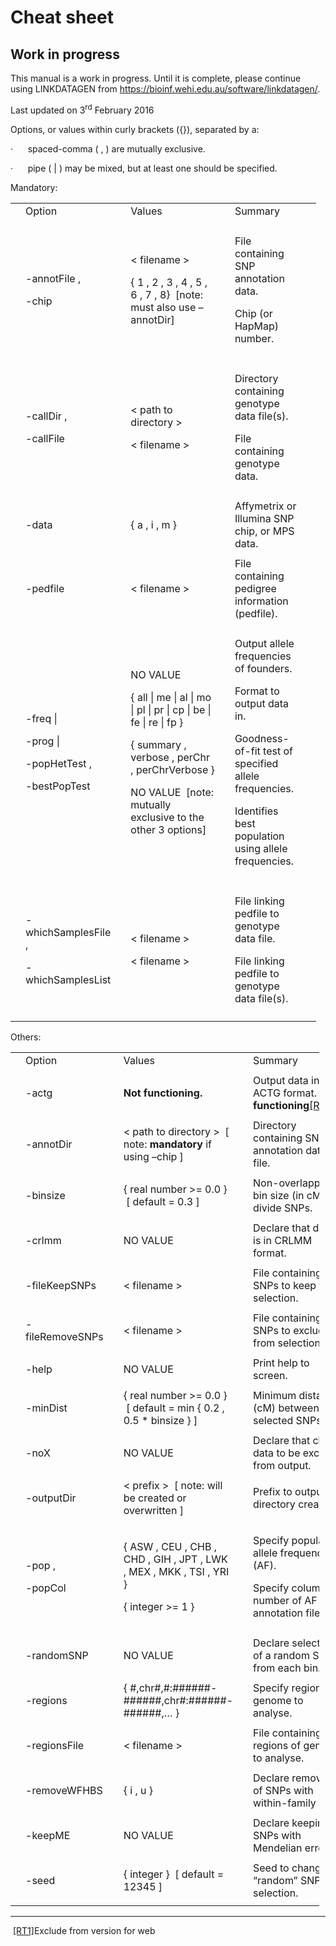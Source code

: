 # Cheat sheet

::: callout-warning
## Work in progress

This manual is a work in progress. Until it is complete, please continue using LINKDATAGEN from <https://bioinf.wehi.edu.au/software/linkdatagen/>.
:::

Last updated on 3^rd^ February 2016

Options, or values within curly brackets ({}), separated by a:

·      spaced-comma ( , ) are mutually exclusive.

·      pipe ( \| ) may be mixed, but at least one should be specified.

Mandatory:

+------+---------------------+------+----------------------------------------------------------------------+------+-------------------------------------------------------+------+
|      | Option              |      | Values                                                               |      | Summary                                               |      |
+------+---------------------+------+----------------------------------------------------------------------+------+-------------------------------------------------------+------+
|      |                     |      |                                                                      |      |                                                       |      |
+------+---------------------+------+----------------------------------------------------------------------+------+-------------------------------------------------------+------+
|      | -annotFile ,        |      | \< filename \>                                                       |      | File containing SNP annotation data.                  |      |
|      |                     |      |                                                                      |      |                                                       |      |
|      | -chip               |      | { 1 , 2 , 3 , 4 , 5 , 6 , 7 , 8}  \[note: must also use --annotDir\] |      | Chip (or HapMap) number.                              |      |
+------+---------------------+------+----------------------------------------------------------------------+------+-------------------------------------------------------+------+
|      |                     |      |                                                                      |      |                                                       |      |
+------+---------------------+------+----------------------------------------------------------------------+------+-------------------------------------------------------+------+
|      | -callDir ,          |      | \< path to directory \>                                              |      | Directory containing genotype data file(s).           |      |
|      |                     |      |                                                                      |      |                                                       |      |
|      | -callFile           |      | \< filename \>                                                       |      | File containing genotype data.                        |      |
+------+---------------------+------+----------------------------------------------------------------------+------+-------------------------------------------------------+------+
|      |                     |      |                                                                      |      |                                                       |      |
+------+---------------------+------+----------------------------------------------------------------------+------+-------------------------------------------------------+------+
|      | -data               |      | { a , i , m }                                                        |      | Affymetrix or Illumina SNP chip, or MPS data.         |      |
+------+---------------------+------+----------------------------------------------------------------------+------+-------------------------------------------------------+------+
|      |                     |      |                                                                      |      |                                                       |      |
+------+---------------------+------+----------------------------------------------------------------------+------+-------------------------------------------------------+------+
|      | -pedfile            |      | \< filename \>                                                       |      | File containing pedigree information (pedfile).       |      |
+------+---------------------+------+----------------------------------------------------------------------+------+-------------------------------------------------------+------+
|      |                     |      |                                                                      |      |                                                       |      |
+------+---------------------+------+----------------------------------------------------------------------+------+-------------------------------------------------------+------+
|      | -freq \|            |      | NO VALUE                                                             |      | Output allele frequencies of founders.                |      |
|      |                     |      |                                                                      |      |                                                       |      |
|      | -prog \|            |      | { all \| me \| al \| mo \| pl \| pr \| cp \| be \| fe \| re \| fp }  |      | Format to output data in.                             |      |
|      |                     |      |                                                                      |      |                                                       |      |
|      | -popHetTest ,       |      | { summary , verbose , perChr , perChrVerbose }                       |      | Goodness-of-fit test of specified allele frequencies. |      |
|      |                     |      |                                                                      |      |                                                       |      |
|      | -bestPopTest        |      | NO VALUE  \[note: mutually exclusive to the other 3 options\]        |      | Identifies best population using allele frequencies.  |      |
+------+---------------------+------+----------------------------------------------------------------------+------+-------------------------------------------------------+------+
|      |                     |      |                                                                      |      |                                                       |      |
+------+---------------------+------+----------------------------------------------------------------------+------+-------------------------------------------------------+------+
|      | -whichSamplesFile , |      | \< filename \>                                                       |      | File linking pedfile to genotype data file.           |      |
|      |                     |      |                                                                      |      |                                                       |      |
|      | -whichSamplesList   |      | \< filename \>                                                       |      | File linking pedfile to genotype data file(s).        |      |
+------+---------------------+------+----------------------------------------------------------------------+------+-------------------------------------------------------+------+
|      |                     |      |                                                                      |      |                                                       |      |
+------+---------------------+------+----------------------------------------------------------------------+------+-------------------------------------------------------+------+

Others:

+------+-----------------+------+-----------------------------------------------------------------------+------+----------------------------------------------------------------------------+------+
|      | Option          |      | Values                                                                |      | Summary                                                                    |      |
+------+-----------------+------+-----------------------------------------------------------------------+------+----------------------------------------------------------------------------+------+
|      |                 |      |                                                                       |      |                                                                            |      |
+------+-----------------+------+-----------------------------------------------------------------------+------+----------------------------------------------------------------------------+------+
|      | -actg           |      | **Not functioning.**                                                  |      | Output data in ACTG format. **Not functioning**[\[RT1\]](#_msocom_1) **.** |      |
+------+-----------------+------+-----------------------------------------------------------------------+------+----------------------------------------------------------------------------+------+
|      |                 |      |                                                                       |      |                                                                            |      |
+------+-----------------+------+-----------------------------------------------------------------------+------+----------------------------------------------------------------------------+------+
|      | -annotDir       |      | \< path to directory \>  \[ note: **mandatory** if using --chip \]    |      | Directory containing SNP annotation data file.                             |      |
+------+-----------------+------+-----------------------------------------------------------------------+------+----------------------------------------------------------------------------+------+
|      |                 |      |                                                                       |      |                                                                            |      |
+------+-----------------+------+-----------------------------------------------------------------------+------+----------------------------------------------------------------------------+------+
|      | -binsize        |      | { real number \>= 0.0 }  \[ default = 0.3 \]                          |      | Non-overlapping bin size (in cM) to divide SNPs.                           |      |
+------+-----------------+------+-----------------------------------------------------------------------+------+----------------------------------------------------------------------------+------+
|      |                 |      |                                                                       |      |                                                                            |      |
+------+-----------------+------+-----------------------------------------------------------------------+------+----------------------------------------------------------------------------+------+
|      | -crlmm          |      | NO VALUE                                                              |      | Declare that data is in CRLMM format.                                      |      |
+------+-----------------+------+-----------------------------------------------------------------------+------+----------------------------------------------------------------------------+------+
|      |                 |      |                                                                       |      |                                                                            |      |
+------+-----------------+------+-----------------------------------------------------------------------+------+----------------------------------------------------------------------------+------+
|      | -fileKeepSNPs   |      | \< filename \>                                                        |      | File containing SNPs to keep for selection.                                |      |
+------+-----------------+------+-----------------------------------------------------------------------+------+----------------------------------------------------------------------------+------+
|      |                 |      |                                                                       |      |                                                                            |      |
+------+-----------------+------+-----------------------------------------------------------------------+------+----------------------------------------------------------------------------+------+
|      | -fileRemoveSNPs |      | \< filename \>                                                        |      | File containing SNPs to exclude from selection.                            |      |
+------+-----------------+------+-----------------------------------------------------------------------+------+----------------------------------------------------------------------------+------+
|      |                 |      |                                                                       |      |                                                                            |      |
+------+-----------------+------+-----------------------------------------------------------------------+------+----------------------------------------------------------------------------+------+
|      | -help           |      | NO VALUE                                                              |      | Print help to screen.                                                      |      |
+------+-----------------+------+-----------------------------------------------------------------------+------+----------------------------------------------------------------------------+------+
|      |                 |      |                                                                       |      |                                                                            |      |
+------+-----------------+------+-----------------------------------------------------------------------+------+----------------------------------------------------------------------------+------+
|      | -minDist        |      | { real number \>= 0.0 }  \[ default = min { 0.2 , 0.5 \* binsize } \] |      | Minimum distance (cM) between selected SNPs.                               |      |
+------+-----------------+------+-----------------------------------------------------------------------+------+----------------------------------------------------------------------------+------+
|      |                 |      |                                                                       |      |                                                                            |      |
+------+-----------------+------+-----------------------------------------------------------------------+------+----------------------------------------------------------------------------+------+
|      | -noX            |      | NO VALUE                                                              |      | Declare that chr X data to be exclude from output.                         |      |
+------+-----------------+------+-----------------------------------------------------------------------+------+----------------------------------------------------------------------------+------+
|      |                 |      |                                                                       |      |                                                                            |      |
+------+-----------------+------+-----------------------------------------------------------------------+------+----------------------------------------------------------------------------+------+
|      | -outputDir      |      | \< prefix \>  \[ note: will be created or overwritten \]              |      | Prefix to output directory created.                                        |      |
+------+-----------------+------+-----------------------------------------------------------------------+------+----------------------------------------------------------------------------+------+
|      |                 |      |                                                                       |      |                                                                            |      |
+------+-----------------+------+-----------------------------------------------------------------------+------+----------------------------------------------------------------------------+------+
|      | -pop ,          |      | { ASW , CEU , CHB , CHD , GIH , JPT , LWK , MEX , MKK , TSI , YRI }   |      | Specify population allele frequencies (AF).                                |      |
|      |                 |      |                                                                       |      |                                                                            |      |
|      | -popCol         |      | { integer \>= 1 }                                                     |      | Specify column number of AF in annotation file.                            |      |
+------+-----------------+------+-----------------------------------------------------------------------+------+----------------------------------------------------------------------------+------+
|      |                 |      |                                                                       |      |                                                                            |      |
+------+-----------------+------+-----------------------------------------------------------------------+------+----------------------------------------------------------------------------+------+
|      | -randomSNP      |      | NO VALUE                                                              |      | Declare selection of a random SNP from each bin.                           |      |
+------+-----------------+------+-----------------------------------------------------------------------+------+----------------------------------------------------------------------------+------+
|      |                 |      |                                                                       |      |                                                                            |      |
+------+-----------------+------+-----------------------------------------------------------------------+------+----------------------------------------------------------------------------+------+
|      | -regions        |      | { #,chr#,#:######-######,chr#:######-######,... }                     |      | Specify regions of genome to analyse.                                      |      |
+------+-----------------+------+-----------------------------------------------------------------------+------+----------------------------------------------------------------------------+------+
|      |                 |      |                                                                       |      |                                                                            |      |
+------+-----------------+------+-----------------------------------------------------------------------+------+----------------------------------------------------------------------------+------+
|      | -regionsFile    |      | \< filename \>                                                        |      | File containing regions of genome to analyse.                              |      |
+------+-----------------+------+-----------------------------------------------------------------------+------+----------------------------------------------------------------------------+------+
|      |                 |      |                                                                       |      |                                                                            |      |
+------+-----------------+------+-----------------------------------------------------------------------+------+----------------------------------------------------------------------------+------+
|      | -removeWFHBS    |      | { i , u }                                                             |      | Declare removal of SNPs with within-family HBS.                            |      |
+------+-----------------+------+-----------------------------------------------------------------------+------+----------------------------------------------------------------------------+------+
|      |                 |      |                                                                       |      |                                                                            |      |
+------+-----------------+------+-----------------------------------------------------------------------+------+----------------------------------------------------------------------------+------+
|      | -keepME         |      | NO VALUE                                                              |      | Declare keeping of SNPs with Mendelian errors.                             |      |
+------+-----------------+------+-----------------------------------------------------------------------+------+----------------------------------------------------------------------------+------+
|      |                 |      |                                                                       |      |                                                                            |      |
+------+-----------------+------+-----------------------------------------------------------------------+------+----------------------------------------------------------------------------+------+
|      | -seed           |      | { integer }  \[ default = 12345 \]                                    |      | Seed to change "random" SNP selection.                                     |      |
+------+-----------------+------+-----------------------------------------------------------------------+------+----------------------------------------------------------------------------+------+
|      |                 |      |                                                                       |      |                                                                            |      |
+------+-----------------+------+-----------------------------------------------------------------------+------+----------------------------------------------------------------------------+------+

------------------------------------------------------------------------

 [\[RT1\]](#_msoanchor_1)Exclude from version for web
